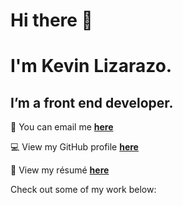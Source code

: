 # Hi there 👋
# I'm Kevin Lizarazo.

## I’m a <span class='highlighted'>front end developer</span>.

📧 You can email me [**here**](mailto:kevin@lizarazo.dev)

💻 View my GitHub profile [**here**](https://github.com/kevinlizarazo)

📄 View my résumé [**here**](https://kevinlizarazo.com/LIZARAZO-KEVIN_resume.pdf)

Check out some of my work below:
